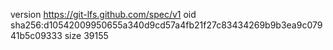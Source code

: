 version https://git-lfs.github.com/spec/v1
oid sha256:d10542009950655a340d9cd57a4fb21f27c83434269b9b3ea9c07941b5c09333
size 39155
